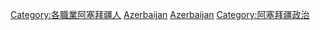 {{Catnav|頁面分類|各種主題的頁面分類|按國家分類|各國人物|阿塞拜疆人}}
{{Catnav|頁面分類|人类社会|人物|各國人物|阿塞拜疆人}}
{{Catnav|頁面分類|人物|各國人物|阿塞拜疆人}}
{{Commons category|Politicians of Azerbaijan}}

[[Category:各職業阿塞拜疆人|Category:各職業阿塞拜疆人]]
[[Category:欧洲各国政治人物|Azerbaijan]]
[[Category:亚洲各国政治人物|Azerbaijan]]
[[Category:阿塞拜疆政治|Category:阿塞拜疆政治]]